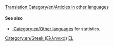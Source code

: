 [[Translation:Category/en/Articles in other languages]]
{{en/Bilingual box| El
| ''Αυτή η σελίδα περιέχει μια λίστα για ένα ευρύ φάσμα '''άρθρων στα Ελληνικά''' στο OpenTTTD Wiki. <br/>Άρθρα με το πρότυπο {{en/s|Other_languages}}  με τη παράμετρο '' '''<code><nowiki>language_page=el</nowiki></code>''' '' αυτόματα έχουν σύνδεσμο σε αυτή τη σελίδα.''
| ''This page provides an index for a wide range of '''articles in Greek''' in OpenTTD Wiki.<br/>Articles with {{en/s|Other_languages}} template with'' '''<code><nowiki>language_page=el</nowiki></code>''' ''parameter automatically link here.''
}}

====See also====
*[[:Category:en/Other languages]] for statistics.

[[Category:en/Greek (Ελληνικά)]][[Category:en/Articles in other languages|EL]]